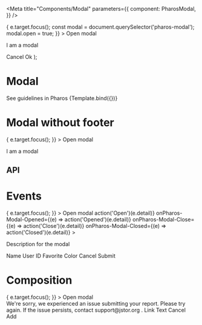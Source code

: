 

<Meta
  title="Components/Modal"
  parameters={{
    component: PharosModal,
  }}
/>

  <Fragment>
    <PharosButton
      onClick={(e) => {
        e.target.focus();
        const modal = document.querySelector('pharos-modal');
        modal.open = true;
      }}
    >
      Open modal
    </PharosButton>
    <PharosModal header="Pharos modal" footer-divider size={args.size}>
      <p>I am a modal</p>
      <PharosButton slot="footer" type="button" variant="secondary" data-modal-close>
        Cancel
      </PharosButton>
      <PharosButton slot="footer" type="button">
        Ok
      </PharosButton>
    </PharosModal>
  </Fragment>
);

# Modal

<PharosLink href="https://www.jstor.org/pharos/components/modal" target="_blank">
  See guidelines in Pharos
</PharosLink>

<Canvas withToolbar>
  <Story
    name="Base"
    argTypes={{
      size: {
        options: ['small', 'medium', 'large'],
        control: {
          type: 'inline-radio',
        },
        defaultValue: 'medium',
      },
    }}
  >
    {Template.bind({})}
  </Story>
</Canvas>

# Modal without footer

<Canvas>
  <Story name="No Footer">
    <PharosButton
      type="button"
      data-modal-id="my-event-modal"
      onClick={(e) => {
        e.target.focus();
      }}
    >
      Open modal
    </PharosButton>
    <PharosModal id="my-event-modal" header="Pharos modal" size="medium">
      <p>I am a modal</p>
    </PharosModal>
  </Story>
</Canvas>

## API

<ArgsTable of={PharosModal} />

# Events

<Canvas>
  <Story name="Events">
    <PharosButton
      type="button"
      data-modal-id="my-event-modal"
      onClick={(e) => {
        e.target.focus();
      }}
    >
      Open modal
    </PharosButton>
    <PharosModal
      id="my-event-modal"
      header="Event modal"
      open
      onPharos-Modal-Open={(e) => action('Open')(e.detail)}
      onPharos-Modal-Opened={(e) => action('Opened')(e.detail)}
      onPharos-Modal-Close={(e) => action('Close')(e.detail)}
      onPharos-Modal-Closed={(e) => action('Closed')(e.detail)}
    >
      <p slot="description">Description for the modal</p>
      <PharosTextInput style={{ marginBottom: '1rem' }} data-modal-focus>
        <span slot="label">Name</span>
      </PharosTextInput>
      <PharosTextInput style={{ marginBottom: '1rem' }}>
        <span slot="label">User ID</span>
      </PharosTextInput>
      <PharosTextInput style={{ marginBottom: '1rem' }}>
        <span slot="label">Favorite Color</span>
      </PharosTextInput>
      <PharosButton slot="footer" type="button" variant="secondary" data-modal-close>
        Cancel
      </PharosButton>
      <PharosButton slot="footer" type="button">
        Submit
      </PharosButton>
    </PharosModal>
  </Story>
</Canvas>

# Composition

<Canvas>
  <Story name="Composition">
    <PharosButton
      type="button"
      data-modal-id="my-alert-modal"
      onClick={(e) => {
        e.target.focus();
      }}
    >
      Open modal
    </PharosButton>
    <PharosModal id="my-alert-modal" header="Add external link" open>
      <div style={{ maxWidth: '36rem' }}>
        <PharosAlert status="error">
          We're sorry, we experienced an issue submitting your report. Please try again. If the
          issue persists, contact
          <PharosLink id="support-link" href="#" onBackground>
            support@jstor.org
          </PharosLink>.
        </PharosAlert>
        <PharosTextInput name="link" required style={{ marginBottom: '1rem' }}>
          <span slot="label">Link</span>
        </PharosTextInput>
        <PharosTextInput name="text" required style={{ marginBottom: '1rem' }}>
          <span slot="label">Text</span>
        </PharosTextInput>
        <PharosButton
          id="cancel-button"
          slot="footer"
          type="button"
          variant="secondary"
          data-modal-close
        >
          Cancel
        </PharosButton>
        <PharosButton id="add-button" slot="footer" type="button">
          Add
        </PharosButton>
      </div>
    </PharosModal>
  </Story>
</Canvas>
